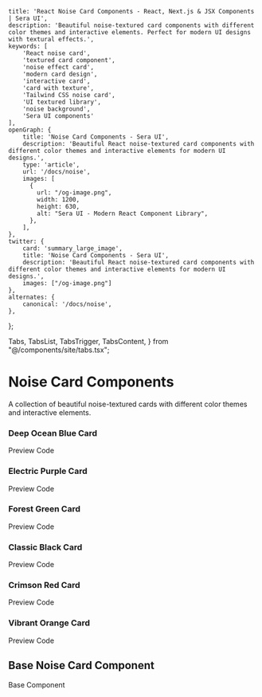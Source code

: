     title: 'React Noise Card Components - React, Next.js & JSX Components | Sera UI',
    description: 'Beautiful noise-textured card components with different color themes and interactive elements. Perfect for modern UI designs with textural effects.',
    keywords: [
        'React noise card',
        'textured card component',
        'noise effect card',
        'modern card design',
        'interactive card',
        'card with texture',
        'Tailwind CSS noise card',
        'UI textured library',
        'noise background',
        'Sera UI components'
    ],
    openGraph: {
        title: 'Noise Card Components - Sera UI',
        description: 'Beautiful React noise-textured card components with different color themes and interactive elements for modern UI designs.',
        type: 'article',
        url: '/docs/noise',
        images: [
          {
            url: "/og-image.png",
            width: 1200,
            height: 630,
            alt: "Sera UI - Modern React Component Library",
          },
        ],
    },
    twitter: {
        card: 'summary_large_image',
        title: 'Noise Card Components - Sera UI',
        description: 'Beautiful React noise-textured card components with different color themes and interactive elements for modern UI designs.',
        images: ["/og-image.png"]
    },
    alternates: {
        canonical: '/docs/noise',
    },
};

  Tabs,
  TabsList,
  TabsTrigger,
  TabsContent,
} from "@/components/site/tabs.tsx";



# Noise Card Components <AI dir="left"/>
A collection of beautiful noise-textured cards with different color themes and interactive elements.

### Deep Ocean Blue Card

<Tabs defaultValue="preview" className="mb-6">
  <TabsList>
    <TabsTrigger value="preview">Preview</TabsTrigger>
    <TabsTrigger value="code">Code</TabsTrigger>
  </TabsList>
  <TabsContent value="preview">
    <div className="bg-gray-800 p-8 rounded-lg flex justify-center">
      <DeepOceanCard />
    </div>
  </TabsContent>
  <TabsContent value="code">
    <CodeBlock filePath="src/app/docs/noise/cards/deep-ocean-card.tsx" />
  </TabsContent>
</Tabs>

### Electric Purple Card

<Tabs defaultValue="preview" className="mb-6">
  <TabsList>
    <TabsTrigger value="preview">Preview</TabsTrigger>
    <TabsTrigger value="code">Code</TabsTrigger>
  </TabsList>
  <TabsContent value="preview">
    <div className="bg-gray-800 p-8 rounded-lg flex justify-center">
      <ElectricPurpleCard />
    </div>
  </TabsContent>
  <TabsContent value="code">
    <CodeBlock filePath="src/app/docs/noise/cards/electric-purple-card.tsx" />
  </TabsContent>
</Tabs>

### Forest Green Card

<Tabs defaultValue="preview" className="mb-6">
  <TabsList>
    <TabsTrigger value="preview">Preview</TabsTrigger>
    <TabsTrigger value="code">Code</TabsTrigger>
  </TabsList>
  <TabsContent value="preview">
    <div className="bg-gray-800 p-8 rounded-lg flex justify-center">
      <ForestGreenCard />
    </div>
  </TabsContent>
  <TabsContent value="code">
    <CodeBlock filePath="src/app/docs/noise/cards/forest-green-card.tsx" />
  </TabsContent>
</Tabs>

### Classic Black Card

<Tabs defaultValue="preview" className="mb-6">
  <TabsList>
    <TabsTrigger value="preview">Preview</TabsTrigger>
    <TabsTrigger value="code">Code</TabsTrigger>
  </TabsList>
  <TabsContent value="preview">
    <div className="bg-gray-800 p-8 rounded-lg flex justify-center">
      <ClassicBlackCard />
    </div>
  </TabsContent>
  <TabsContent value="code">
    <CodeBlock filePath="src/app/docs/noise/cards/classic-black-card.tsx" />
  </TabsContent>
</Tabs>

### Crimson Red Card

<Tabs defaultValue="preview" className="mb-6">
  <TabsList>
    <TabsTrigger value="preview">Preview</TabsTrigger>
    <TabsTrigger value="code">Code</TabsTrigger>
  </TabsList>
  <TabsContent value="preview">
    <div className="bg-gray-800 p-8 rounded-lg flex justify-center">
      <CrimsonRedCard />
    </div>
  </TabsContent>
  <TabsContent value="code">
    <CodeBlock filePath="src/app/docs/noise/cards/crimson-red-card.tsx" />
  </TabsContent>
</Tabs>

### Vibrant Orange Card

<Tabs defaultValue="preview" className="mb-6">
  <TabsList>
    <TabsTrigger value="preview">Preview</TabsTrigger>
    <TabsTrigger value="code">Code</TabsTrigger>
  </TabsList>
  <TabsContent value="preview">
    <div className="bg-gray-800 p-8 rounded-lg flex justify-center">
      <VibrantOrangeCard />
    </div>
  </TabsContent>
  <TabsContent value="code">
    <CodeBlock filePath="src/app/docs/noise/cards/vibrant-orange-card.tsx" />
  </TabsContent>
</Tabs>

## Base Noise Card Component

<Tabs defaultValue="code">
  <TabsList>
    <TabsTrigger value="code">Base Component</TabsTrigger>
  </TabsList>
  <TabsContent value="code">
    <CodeBlock filePath="src/app/docs/noise/noise-card.tsx" />
  </TabsContent>
</Tabs>
